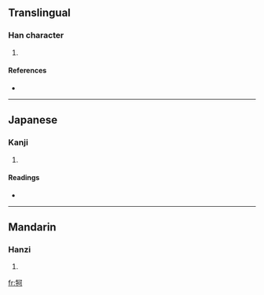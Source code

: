 ==Translingual==

===Han character===
{{Han char|rn=93|rad=牛|as=05|sn=9|four=|canj=竹手一弓口 (HQMNR)}}

# {{defn|Han|sort=牛05}}

====References====
* {{Han ref|kx=0700.010|dkj=19984|hdz=31806.110|uh=7271|ud=29297}}

----

==Japanese==

===Kanji===
{{ja-kanji|grade=|rs=牛05}}

# {{defn|Japanese}}

====Readings====
* {{ja-readings|on=[[か]] (ka)|kun=}}

----

==Mandarin==

===Hanzi===
{{cmn-hanzi|pin=[[gē]] ([[ge1]]), [[qiàn]] ([[qian4]])|wg=ko<sup>1</sup>, ch'ien<sup>4</sup>}}

# {{defn|Mandarin}}

[[fr:牱]]